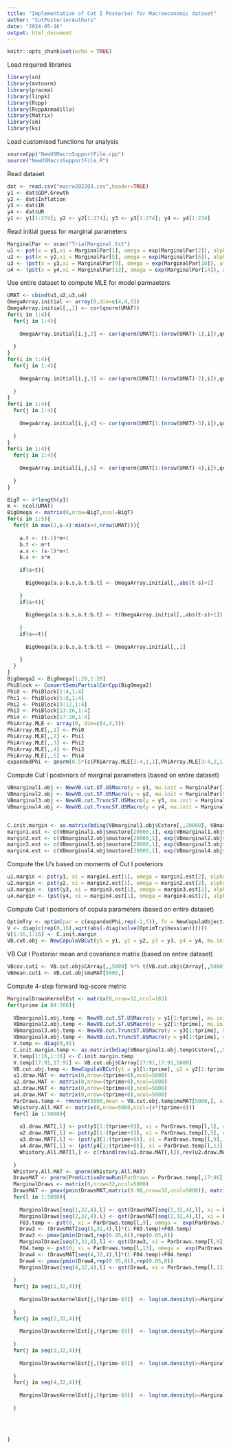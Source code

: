 ```yaml
---
title: "Implementation of Cut I Posterior for Macroeconomic dataset"
author: "CutPosteriorAuthors"
date: "2024-05-16"
output: html_document
---
```


```r
knitr::opts_chunk$set(echo = TRUE)
```

Load required libraries
```r
library(sn)
library(mvtnorm)
library(pracma)
library(linpk)
library(Rcpp)
library(RcppArmadillo)
library(Matrix)
library(sm)
library(ks)
```

Load customised functions for analysis
```r
sourceCpp("NewUSMacroSupportFile.cpp")
source("NewUSMacroSupportFile.R")
```

Read dataset
```r
dat <- read.csv("macro2022Q3.csv",header=TRUE)
y1 <- dat$GDP.Growth
y2 <- dat$Inflation
y3 <- dat$IR
y4 <- dat$UR
y1 <- y1[1:274]; y2 <- y2[1:274]; y3 <- y3[1:274]; y4 <- y4[1:274]
```

Read initial guess for marginal parameters
```r
MarginalPar <- scan("TrialMarginal.txt")
u1 <- pst(x = y1,xi = MarginalPar[1], omega = exp(MarginalPar[2]), alpha = MarginalPar[3], nu = exp(MarginalPar[4]))
u2 <- pst(x = y2,xi = MarginalPar[5], omega = exp(MarginalPar[6]), alpha = MarginalPar[7], nu = exp(MarginalPar[8]))
u3 <- (pst(x = y3,xi = MarginalPar[9], omega = exp(MarginalPar[10]), alpha = MarginalPar[11], nu = exp(MarginalPar[12])) - pst(x = 0, xi = MarginalPar[9], omega = exp(MarginalPar[10]), alpha = MarginalPar[11], nu = exp(MarginalPar[12]))) /(1 - pst(x = 0, xi = MarginalPar[9], omega = exp(MarginalPar[10]), alpha = MarginalPar[11], nu = exp(MarginalPar[12])))
u4 <- (pst(x = y4,xi = MarginalPar[13], omega = exp(MarginalPar[14]), alpha = MarginalPar[15], nu = exp(MarginalPar[16])) - pst(x = 0, xi = MarginalPar[13], omega = exp(MarginalPar[14]), alpha = MarginalPar[15], nu = exp(MarginalPar[16]))) /(1 - pst(x = 0, xi = MarginalPar[13], omega = exp(MarginalPar[14]), alpha = MarginalPar[15], nu = exp(MarginalPar[16])))
```

Use entire dataset to compute MLE for model parmaeters
```r
UMAT <- cbind(u1,u2,u3,u4)
OmegaArray.initial <- array(0,dim=c(4,4,5))
OmegaArray.initial[,,1] <- cor(qnorm(UMAT))
for(i in 1:4){
  for(j in 1:4){
    
    OmegaArray.initial[i,j,2] <- cor(qnorm(UMAT[1:(nrow(UMAT)-1),i]),qnorm(UMAT[2:(nrow(UMAT)),j]))
    
  }
}
for(i in 1:4){
  for(j in 1:4){
    
    OmegaArray.initial[i,j,3] <- cor(qnorm(UMAT[1:(nrow(UMAT)-2),i]),qnorm(UMAT[3:(nrow(UMAT)),j]))
    
  }
}
for(i in 1:4){
  for(j in 1:4){
    
    OmegaArray.initial[i,j,4] <- cor(qnorm(UMAT[1:(nrow(UMAT)-3),i]),qnorm(UMAT[4:(nrow(UMAT)),j]))
    
  }
}
for(i in 1:4){
  for(j in 1:4){
    
    OmegaArray.initial[i,j,5] <- cor(qnorm(UMAT[1:(nrow(UMAT)-4),i]),qnorm(UMAT[5:(nrow(UMAT)),j]))
    
  }
}

BigT <- 4*length(y1)
m <- ncol(UMAT)
BigOmega <- matrix(0,nrow=BigT,ncol=BigT)
for(s in 1:5){
  for(t in max(1,s-4):min(s+4,nrow(UMAT))){
    
    a.t <- (t-1)*m+1
    b.t <- m*t
    a.s <- (s-1)*m+1
    b.s <- s*m
    
    if(s<t){
      
      BigOmega[a.s:b.s,a.t:b.t] <- OmegaArray.initial[,,abs(t-s)+1]
      
    }
    if(s>t){
      
      BigOmega[a.s:b.s,a.t:b.t] <- t(OmegaArray.initial[,,abs(t-s)+1])
      
    }
    if(s==t){
      
      BigOmega[a.s:b.s,a.t:b.t] <- OmegaArray.initial[,,1]
      
    }
  }
}
BigOmega2 <- BigOmega[1:20,1:20]
PhiBlock <- ConvertSemiPartialCorCpp(BigOmega2) 
Phi0 <- PhiBlock[1:4,1:4]
Phi1 <- PhiBlock[5:8,1:4]
Phi2 <- PhiBlock[9:12,1:4]
Phi3 <- PhiBlock[13:16,1:4]
Phi4 <- PhiBlock[17:20,1:4]
PhiArray.MLE <- array(0, dim=c(4,4,5))
PhiArray.MLE[,,1] <- Phi0
PhiArray.MLE[,,2] <- Phi1
PhiArray.MLE[,,3] <- Phi2
PhiArray.MLE[,,4] <- Phi3
PhiArray.MLE[,,5] <- Phi4
expandedPhi <- qnorm(0.5*(c(PhiArray.MLE[2:4,1,1],PhiArray.MLE[3:4,2,1], PhiArray.MLE[4,3,1], PhiArray.MLE[,,2:5])+1))
```

Compute Cut I posteriors of marginal parameters (based on entire dataset)
```r
VBmarginal1.obj <- NewVB.cut.ST.USMacro(y = y1, mu.init = MarginalPar[1:4], C.init = diag(0.1,4), maxRuns = 20000)
VBmarginal2.obj <- NewVB.cut.ST.USMacro(y = y2, mu.init = MarginalPar[5:8], C.init = diag(0.1,4), maxRuns = 20000)
VBmarginal3.obj <- NewVB.cut.TruncST.USMacro(y = y3, mu.init = MarginalPar[9:12], C.init = diag(0.1,4), maxRuns = 20000)
VBmarginal4.obj <- NewVB.cut.TruncST.USMacro(y = y4, mu.init = MarginalPar[13:16], C.init = diag(0.1,4), maxRuns = 20000)


C.init.margin <- as.matrix(bdiag(VBmarginal1.obj$Cstore[,,20000], VBmarginal2.obj$Cstore[,,20000], VBmarginal3.obj$Cstore[,,20000], VBmarginal4.obj$Cstore[,,20000]))
margin1.est <- c(VBmarginal1.obj$mustore[20000,1], exp(VBmarginal1.obj$mustore[20000,2] + 0.5*VBmarginal1.obj$Cstore[2,2,20000]^2), VBmarginal1.obj$mustore[20000,3],  exp(VBmarginal1.obj$mustore[20000,4] + 0.5*VBmarginal1.obj$Cstore[4,4,20000]^2))
margin2.est <- c(VBmarginal2.obj$mustore[20000,1], exp(VBmarginal2.obj$mustore[20000,2] + 0.5*VBmarginal2.obj$Cstore[2,2,20000]^2), VBmarginal2.obj$mustore[20000,3],  exp(VBmarginal2.obj$mustore[20000,4] + 0.5*VBmarginal2.obj$Cstore[4,4,20000]^2))
margin3.est <- c(VBmarginal3.obj$mustore[20000,1], exp(VBmarginal3.obj$mustore[20000,2] + 0.5*VBmarginal3.obj$Cstore[2,2,20000]^2), VBmarginal3.obj$mustore[20000,3],  exp(VBmarginal3.obj$mustore[20000,4] + 0.5*VBmarginal3.obj$Cstore[4,4,20000]^2))
margin4.est <- c(VBmarginal4.obj$mustore[20000,1], exp(VBmarginal4.obj$mustore[20000,2] + 0.5*VBmarginal4.obj$Cstore[2,2,20000]^2), VBmarginal4.obj$mustore[20000,3],  exp(VBmarginal4.obj$mustore[20000,4] + 0.5*VBmarginal4.obj$Cstore[4,4,20000]^2))
```

Compute the U's based on moments of Cut I posteriors
```r
u1.margin <- pst(y1, xi = margin1.est[1], omega = margin1.est[2], alpha = margin1.est[3], nu = margin1.est[4])
u2.margin <- pst(y2, xi = margin2.est[1], omega = margin2.est[2], alpha = margin2.est[3], nu = margin2.est[4])
u3.margin <- (pst(y3, xi = margin3.est[1], omega = margin3.est[2], alpha = margin3.est[3], nu = margin3.est[4]) - pst(0, xi = margin3.est[1], omega = margin3.est[2], alpha = margin3.est[3], nu = margin3.est[4]))/(1 - pst(0, xi = margin3.est[1], omega = margin3.est[2], alpha = margin3.est[3], nu = margin3.est[4]))
u4.margin <- (pst(y4, xi = margin4.est[1], omega = margin4.est[2], alpha = margin4.est[3], nu = margin4.est[4]) - pst(0, xi = margin4.est[1], omega = margin4.est[2], alpha = margin4.est[3], nu = margin4.est[4]))/(1 - pst(0, xi = margin4.est[1], omega = margin4.est[2], alpha = margin4.est[3], nu = margin4.est[4]))
```

Compute Cut I posteriors of copula parameters (based on entire dataset)
```r
OptimTry <- optim(par = c(expandedPhi,rep(-2,5)), fn = NewCopulaObjectiveFunctionCut, method = "L-BFGS-B", lower = c(rep(-6,16),rep(-6,16)), upper = c(rep(6,16),rep(4,16)), control = list(fnscale=-1), hessian = TRUE, U1=u1.margin, U2=u2.margin, U3 = u3.margin, U4 = u4.margin )
V <- diag(c(rep(0,16),sqrt(abs(-diag(solve(OptimTry$hessian))))))
V[1:16,1:16] <- C.init.margin
VB.cut.obj <- NewCopulaVBCut(y1 = y1, y2 = y2, y3 = y3, y4 = y4, mu.init = c(VBmarginal1.obj$mustore[20000,],VBmarginal2.obj$mustore[20000,],VBmarginal3.obj$mustore[20000,], VBmarginal4.obj$mustore[20000,],OptimTry$par), C.init = V, maxRuns = 5000)
```

VB Cut I Posterior mean and covariance matrix (based on entire dataset)
```r
VBcov.cut1 <- VB.cut.obj$CArray[,,5000] %*% t(VB.cut.obj$CArray[,,5000]) 
VBmean.cut1 <- VB.cut.obj$muMAT[5000,]
```

Compute 4-step forward log-score metric
```r
MarginalDrawsKernelEst <- matrix(0,nrow=32,ncol=183)
for(tprime in 84:266){
  
  VBmarginal1.obj.temp <- NewVB.cut.ST.USMacro(y = y1[1:tprime], mu.init = VBmarginal1.obj$mustore[20000,], C.init = VBmarginal1.obj$Cstore[,,20000], maxRuns = 5000)
  VBmarginal2.obj.temp <- NewVB.cut.ST.USMacro(y = y2[1:tprime], mu.init = VBmarginal2.obj$mustore[20000,], C.init = VBmarginal2.obj$Cstore[,,20000], maxRuns = 5000)
  VBmarginal3.obj.temp <- NewVB.cut.TruncST.USMacro(y = y3[1:tprime], mu.init = VBmarginal3.obj$mustore[20000,], C.init = VBmarginal3.obj$Cstore[,,20000], maxRuns = 8000)
  VBmarginal4.obj.temp <- NewVB.cut.TruncST.USMacro(y = y4[1:tprime], mu.init = VBmarginal4.obj$mustore[20000,], C.init = VBmarginal4.obj$Cstore[,,20000], maxRuns = 8000)
  V.temp <- diag(0,91)
  C.init.margin.temp <- as.matrix(bdiag(VBmarginal1.obj.temp$Cstore[,,5000], VBmarginal2.obj.temp$Cstore[,,5000], VBmarginal3.obj.temp$Cstore[,,8000], VBmarginal4.obj.temp$Cstore[,,8000]))
  V.temp[1:16,1:16] <- C.init.margin.temp
  V.temp[17:91,17:91] <- VB.cut.obj$CArray[17:91,17:91,5000]
  VB.cut.obj.temp <- NewCopulaVBCut(y1 = y1[1:tprime], y2 = y2[1:tprime], y3 = y3[1:tprime], y4 = y4[1:tprime], mu.init = c(VBmarginal1.obj.temp$mustore[5000,],VBmarginal2.obj.temp$mustore[5000,],VBmarginal3.obj.temp$mustore[8000,], VBmarginal4.obj.temp$mustore[8000,],VB.cut.obj$muMAT[5000,17:91]), C.init = V.temp, maxRuns = 5000)
  u1.draw.MAT <- matrix(0,nrow=(tprime+8),ncol=5000)
  u2.draw.MAT <- matrix(0,nrow=(tprime+8),ncol=5000)
  u3.draw.MAT <- matrix(0,nrow=(tprime+8),ncol=5000)
  u4.draw.MAT <- matrix(0,nrow=(tprime+8),ncol=5000)
  ParDraws.temp <- rmvnorm(5000,mean = VB.cut.obj.temp$muMAT[5000,], sigma = (VB.cut.obj.temp$CArray[,,5000] %*% t(VB.cut.obj.temp$CArray[,,5000]) ) )
  Whistory.All.MAT <- matrix(0,nrow=5000,ncol=(4*(tprime+8)))
  for(l in 1:5000){
    
    u1.draw.MAT[,l] <- pst(y1[1:(tprime+8)], xi = ParDraws.temp[l,1], omega = exp(ParDraws.temp[l,2]), alpha = ParDraws.temp[l,3], nu = exp(ParDraws.temp[l,4]))
    u2.draw.MAT[,l] <- pst(y2[1:(tprime+8)], xi = ParDraws.temp[l,5], omega = exp(ParDraws.temp[l,6]), alpha = ParDraws.temp[l,7], nu = exp(ParDraws.temp[l,8]))
    u3.draw.MAT[,l] <- (pst(y3[1:(tprime+8)], xi = ParDraws.temp[l,9], omega = exp(ParDraws.temp[l,10]), alpha = ParDraws.temp[l,11], nu = exp(ParDraws.temp[l,12])) - pst(0, xi = ParDraws.temp[l,9], omega = exp(ParDraws.temp[l,10]), alpha = ParDraws.temp[l,11], nu = exp(ParDraws.temp[l,12])))/(1 - pst(0, xi = ParDraws.temp[l,9], omega = exp(ParDraws.temp[l,10]), alpha = ParDraws.temp[l,11], nu = exp(ParDraws.temp[l,12])))
    u4.draw.MAT[,l] <- (pst(y4[1:(tprime+8)], xi = ParDraws.temp[l,13], omega = exp(ParDraws.temp[l,14]), alpha = ParDraws.temp[l,15], nu = exp(ParDraws.temp[l,16])) - pst(0, xi = ParDraws.temp[l,13], omega = exp(ParDraws.temp[l,14]), alpha = ParDraws.temp[l,15], nu = exp(ParDraws.temp[l,16])))/(1 - pst(0, xi = ParDraws.temp[l,13], omega = exp(ParDraws.temp[l,14]), alpha = ParDraws.temp[l,15], nu = exp(ParDraws.temp[l,16])))
    Whistory.All.MAT[l,] <- c(rbind(rev(u1.draw.MAT[,l]),rev(u2.draw.MAT[,l]),rev(u3.draw.MAT[,l]), rev(u4.draw.MAT[,l]) ))
    
  }
  Whistory.All.MAT <- qnorm(Whistory.All.MAT)
  DrawsMAT <- pnorm(PredictiveDrawRun(ParDraws = ParDraws.temp[,17:86], WhistoryMAT = Whistory.All.MAT))
  MarginalDraws <- matrix(0,nrow=32,ncol=5000)
  DrawsMAT <- pmax(pmin(DrawsMAT,matrix(0.98,nrow=32,ncol=5000)), matrix(0.02,nrow=32,ncol=5000))
  for(l in 1:5000){
    
    MarginalDraws[seq(1,32,4),l] <- qst(DrawsMAT[seq(1,32,4),l], xi = ParDraws.temp[l,1], omega =  exp(ParDraws.temp[l,2]), alpha = ParDraws.temp[l,3] , nu = exp(ParDraws.temp[l,4]) )
    MarginalDraws[seq(2,32,4),l] <- qst(DrawsMAT[seq(2,32,4),l], xi = ParDraws.temp[l,5], omega =  exp(ParDraws.temp[l,6]), alpha = ParDraws.temp[l,7] , nu = exp(ParDraws.temp[l,8]) )
    F03.temp <- pst(0, xi = ParDraws.temp[l,9], omega =  exp(ParDraws.temp[l,10]), alpha = ParDraws.temp[l,11], nu = exp(ParDraws.temp[l,12]) )
    Draw3 <- (DrawsMAT[seq(3,32,4),l]*(1-F03.temp)+F03.temp)
    Draw3 <- pmax(pmin(Draw3,rep(0.95,8)),rep(0.05,8))
    MarginalDraws[seq(3,32,4),l] <- qst(Draw3, xi = ParDraws.temp[l,9], omega =  exp(ParDraws.temp[l,10]), alpha = ParDraws.temp[l,11], nu = exp(ParDraws.temp[l,12]) )
    F04.temp <- pst(0, xi = ParDraws.temp[l,13], omega =  exp(ParDraws.temp[l,14]), alpha = ParDraws.temp[l,15], nu = exp(ParDraws.temp[l,16]) )
    Draw4 <- (DrawsMAT[seq(4,32,4),l]*(1-F04.temp)+F04.temp)
    Draw4 <- pmax(pmin(Draw4,rep(0.95,8)),rep(0.05,8))
    MarginalDraws[seq(4,32,4),l] <- qst(Draw4, xi = ParDraws.temp[l,13], omega =  exp(ParDraws.temp[l,14]), alpha = ParDraws.temp[l,15], nu = exp(ParDraws.temp[l,16]) )
    
  }
  for(j in seq(1,32,4)){
    
    MarginalDrawsKernelEst[j,(tprime-83)]  <- log(sm.density(x=MarginalDraws[j,], eval.points=c(y1[tprime+ceiling(j/4)]), display="none")$estimate)
    
  }
  for(j in seq(2,32,4)){
    
    MarginalDrawsKernelEst[j,(tprime-83)]  <- log(sm.density(x=MarginalDraws[j,], eval.points=c(y2[tprime+ceiling(j/4)]), display="none")$estimate)
    
  }
  for(j in seq(3,32,4)){
    
    MarginalDrawsKernelEst[j,(tprime-83)]  <- log(sm.density(x=MarginalDraws[j,], eval.points=c(y3[tprime+ceiling(j/4)]), display="none")$estimate)
    
  }
  for(j in seq(4,32,4)){
    
    MarginalDrawsKernelEst[j,(tprime-83)]  <- log(sm.density(x=MarginalDraws[j,], eval.points=c(y4[tprime+ceiling(j/4)]), display="none")$estimate)
    
  }
  

  
    
}
```